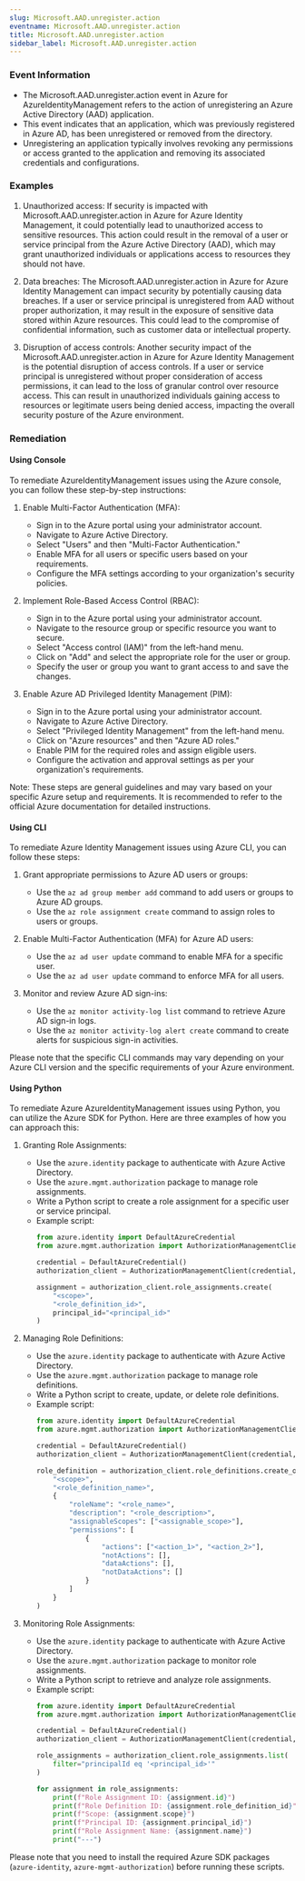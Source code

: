 ```yaml
--- 
slug: Microsoft.AAD.unregister.action
eventname: Microsoft.AAD.unregister.action
title: Microsoft.AAD.unregister.action
sidebar_label: Microsoft.AAD.unregister.action
---
```

                       
### Event Information

- The Microsoft.AAD.unregister.action event in Azure for AzureIdentityManagement refers to the action of unregistering an Azure Active Directory (AAD) application.
- This event indicates that an application, which was previously registered in Azure AD, has been unregistered or removed from the directory.
- Unregistering an application typically involves revoking any permissions or access granted to the application and removing its associated credentials and configurations.


### Examples

1. Unauthorized access: If security is impacted with Microsoft.AAD.unregister.action in Azure for Azure Identity Management, it could potentially lead to unauthorized access to sensitive resources. This action could result in the removal of a user or service principal from the Azure Active Directory (AAD), which may grant unauthorized individuals or applications access to resources they should not have.

2. Data breaches: The Microsoft.AAD.unregister.action in Azure for Azure Identity Management can impact security by potentially causing data breaches. If a user or service principal is unregistered from AAD without proper authorization, it may result in the exposure of sensitive data stored within Azure resources. This could lead to the compromise of confidential information, such as customer data or intellectual property.

3. Disruption of access controls: Another security impact of the Microsoft.AAD.unregister.action in Azure for Azure Identity Management is the potential disruption of access controls. If a user or service principal is unregistered without proper consideration of access permissions, it can lead to the loss of granular control over resource access. This can result in unauthorized individuals gaining access to resources or legitimate users being denied access, impacting the overall security posture of the Azure environment.

### Remediation

#### Using Console

To remediate AzureIdentityManagement issues using the Azure console, you can follow these step-by-step instructions:

1. Enable Multi-Factor Authentication (MFA):
   - Sign in to the Azure portal using your administrator account.
   - Navigate to Azure Active Directory.
   - Select "Users" and then "Multi-Factor Authentication."
   - Enable MFA for all users or specific users based on your requirements.
   - Configure the MFA settings according to your organization's security policies.

2. Implement Role-Based Access Control (RBAC):
   - Sign in to the Azure portal using your administrator account.
   - Navigate to the resource group or specific resource you want to secure.
   - Select "Access control (IAM)" from the left-hand menu.
   - Click on "Add" and select the appropriate role for the user or group.
   - Specify the user or group you want to grant access to and save the changes.

3. Enable Azure AD Privileged Identity Management (PIM):
   - Sign in to the Azure portal using your administrator account.
   - Navigate to Azure Active Directory.
   - Select "Privileged Identity Management" from the left-hand menu.
   - Click on "Azure resources" and then "Azure AD roles."
   - Enable PIM for the required roles and assign eligible users.
   - Configure the activation and approval settings as per your organization's requirements.

Note: These steps are general guidelines and may vary based on your specific Azure setup and requirements. It is recommended to refer to the official Azure documentation for detailed instructions.

#### Using CLI

To remediate Azure Identity Management issues using Azure CLI, you can follow these steps:

1. Grant appropriate permissions to Azure AD users or groups:
   - Use the `az ad group member add` command to add users or groups to Azure AD groups.
   - Use the `az role assignment create` command to assign roles to users or groups.

2. Enable Multi-Factor Authentication (MFA) for Azure AD users:
   - Use the `az ad user update` command to enable MFA for a specific user.
   - Use the `az ad user update` command to enforce MFA for all users.

3. Monitor and review Azure AD sign-ins:
   - Use the `az monitor activity-log list` command to retrieve Azure AD sign-in logs.
   - Use the `az monitor activity-log alert create` command to create alerts for suspicious sign-in activities.

Please note that the specific CLI commands may vary depending on your Azure CLI version and the specific requirements of your Azure environment.

#### Using Python

To remediate Azure AzureIdentityManagement issues using Python, you can utilize the Azure SDK for Python. Here are three examples of how you can approach this:

1. Granting Role Assignments:
   - Use the `azure.identity` package to authenticate with Azure Active Directory.
   - Use the `azure.mgmt.authorization` package to manage role assignments.
   - Write a Python script to create a role assignment for a specific user or service principal.
   - Example script:
     ```python
     from azure.identity import DefaultAzureCredential
     from azure.mgmt.authorization import AuthorizationManagementClient

     credential = DefaultAzureCredential()
     authorization_client = AuthorizationManagementClient(credential, "<subscription_id>")

     assignment = authorization_client.role_assignments.create(
         "<scope>",
         "<role_definition_id>",
         principal_id="<principal_id>"
     )
     ```

2. Managing Role Definitions:
   - Use the `azure.identity` package to authenticate with Azure Active Directory.
   - Use the `azure.mgmt.authorization` package to manage role definitions.
   - Write a Python script to create, update, or delete role definitions.
   - Example script:
     ```python
     from azure.identity import DefaultAzureCredential
     from azure.mgmt.authorization import AuthorizationManagementClient

     credential = DefaultAzureCredential()
     authorization_client = AuthorizationManagementClient(credential, "<subscription_id>")

     role_definition = authorization_client.role_definitions.create_or_update(
         "<scope>",
         "<role_definition_name>",
         {
             "roleName": "<role_name>",
             "description": "<role_description>",
             "assignableScopes": ["<assignable_scope>"],
             "permissions": [
                 {
                     "actions": ["<action_1>", "<action_2>"],
                     "notActions": [],
                     "dataActions": [],
                     "notDataActions": []
                 }
             ]
         }
     )
     ```

3. Monitoring Role Assignments:
   - Use the `azure.identity` package to authenticate with Azure Active Directory.
   - Use the `azure.mgmt.authorization` package to monitor role assignments.
   - Write a Python script to retrieve and analyze role assignments.
   - Example script:
     ```python
     from azure.identity import DefaultAzureCredential
     from azure.mgmt.authorization import AuthorizationManagementClient

     credential = DefaultAzureCredential()
     authorization_client = AuthorizationManagementClient(credential, "<subscription_id>")

     role_assignments = authorization_client.role_assignments.list(
         filter="principalId eq '<principal_id>'"
     )

     for assignment in role_assignments:
         print(f"Role Assignment ID: {assignment.id}")
         print(f"Role Definition ID: {assignment.role_definition_id}")
         print(f"Scope: {assignment.scope}")
         print(f"Principal ID: {assignment.principal_id}")
         print(f"Role Assignment Name: {assignment.name}")
         print("---")
     ```

Please note that you need to install the required Azure SDK packages (`azure-identity`, `azure-mgmt-authorization`) before running these scripts.


 